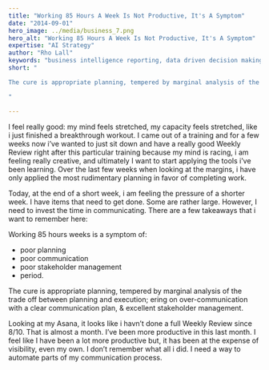 ```yaml
---
title: "Working 85 Hours A Week Is Not Productive, It's A Symptom"
date: "2014-09-01"
hero_image: ../media/business_7.png
hero_alt: "Working 85 Hours A Week Is Not Productive, It's A Symptom"
expertise: "AI Strategy"
author: "Rho Lall"
keywords: "business intelligence reporting, data driven decision making, data driven decisions, using data to make decisions"
short: "

The cure is appropriate planning, tempered by marginal analysis of the trade off between planning and execution; ering on over-communication with a clear communication plan . . .

"

---
```

l feel really good: my mind feels stretched, my capacity feels stretched, like i just finished a breakthrough workout. I came out of a training and for a few weeks now i’ve wanted to just sit down and have a really good Weekly Review right after this particular training because my mind is racing, i am feeling really creative, and ultimately I want to start applying the tools i’ve been learning. Over the last few weeks when looking at the margins, i have only applied the most rudimentary planning in favor of completing work.

Today, at the end of a short week, i am feeling the pressure of a shorter week.  I have items that need to get done. Some are rather large. However, I need to invest the time in communicating. There are a few takeaways that i want to remember here:

Working 85 hours weeks is a symptom of:

- poor planning
- poor communication
- poor stakeholder management
- period.
 
The cure is appropriate planning, tempered by marginal analysis of the trade off between planning and execution; ering on over-communication with a clear communication plan, & excellent stakeholder management.

Looking at my Asana, it looks like i havn’t done a full Weekly Review since 8/10.  That is almost a month. I’ve been more productive in this last month. I feel like I have been a lot more productive but, it has been at the expense of visibility, even my own. I don’t remember what all i did. I need a way to automate parts of my communication process.